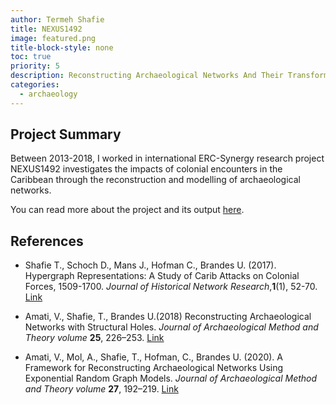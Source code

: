 ```yaml
---
author: Termeh Shafie
title: NEXUS1492
image: featured.png
title-block-style: none
toc: true
priority: 5
description: Reconstructing Archaeological Networks And Their Transformations Across The Historical Divide.
categories:
  - archaeology
---
```


## Project Summary
Between 2013-2018, I worked in  international ERC-Synergy research project NEXUS1492 investigates the impacts of colonial encounters in the Caribbean through the reconstruction and modelling of archaeological networks.

You can read more about the project and its output [here](https://www.universiteitleiden.nl/nexus1492).

## References

* Shafie T., Schoch D., Mans J., Hofman C., Brandes U. (2017). Hypergraph Representations: A Study of Carib Attacks on Colonial Forces, 1509-1700. *Journal of Historical Network Research*,**1**(1), 52-70. [Link](/publications/hypergraph/index.html)

*  Amati, V., Shafie, T., Brandes U.(2018) Reconstructing Archaeological Networks with Structural Holes. *Journal of Archaeological Method and Theory volume* **25**, 226–253.
[Link](/publications/reconstructing_arch_nets/index.html)

* Amati, V., Mol, A., Shafie, T., Hofman, C., Brandes U. (2020). A Framework for Reconstructing Archaeological Networks Using Exponential Random Graph Models. *Journal of Archaeological Method and Theory volume* **27**, 192–219. 
[Link](/publications/ergm_framework_arch/index.html)



